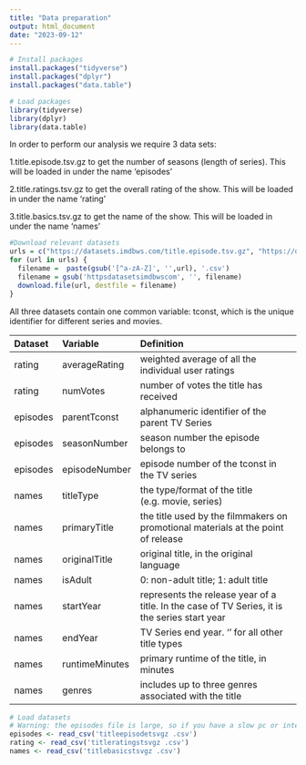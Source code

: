 ```yaml
---
title: "Data preparation"
output: html_document
date: "2023-09-12"
---
```

```r
# Install packages
install.packages("tidyverse")
install.packages("dplyr")
install.packages("data.table")
```

```r
# Load packages
library(tidyverse)
library(dplyr)
library(data.table)
```


In order to perform our analysis we require 3 data sets:

1.title.episode.tsv.gz to get the number of seasons (length of series). This will be loaded in under the name 'episodes'

2.title.ratings.tsv.gz to get the overall rating of the show. This will be loaded in under the name 'rating'

3.title.basics.tsv.gz to get the name of the show. This will be loaded in under the name 'names'

```r
#Download relevant datasets
urls = c("https://datasets.imdbws.com/title.episode.tsv.gz", "https://datasets.imdbws.com/title.ratings.tsv.gz", "https://datasets.imdbws.com/title.basics.tsv.gz")
for (url in urls) {
  filename =  paste(gsub('[^a-zA-Z]', '',url), '.csv')
  filename = gsub('httpsdatasetsimdbwscom', '', filename)
  download.file(url, destfile = filename)
}

```



All three datasets contain one common variable: tconst, which is the unique identifier for different series and movies.


| Dataset |   Variable   |                                  Definition                                                 |
|:--------|:-------------|:--------------------------------------------------                                          |
|rating   |averageRating |weighted average of all the individual user ratings                                          |
|rating   |numVotes      |number of votes the title has received                                                       |
|episodes |parentTconst  |alphanumeric identifier of the parent TV Series                                              |
|episodes |seasonNumber  |season number the episode belongs to                                                         |
|episodes |episodeNumber |episode number of the tconst in the TV series                                                | 
|names    |titleType     |the type/format of the title (e.g. movie, series)                                            |
|names    |primaryTitle  |the title used by the filmmakers on promotional materials at the point of release            |
|names    |originalTitle |original title, in the original language                                                     |
|names    |isAdult       |0: non-adult title; 1: adult title                                                           |
|names    |startYear     |represents the release year of a title. In the case of TV Series, it is the series start year|
|names    |endYear       |TV Series end year. ‘\N’ for all other title types                                           |
|names    |runtimeMinutes|primary runtime of the title, in minutes                                                     |
|names    |genres        |includes up to three genres associated with the title                                        |


```r
# Load datasets
# Warning: the episodes file is large, so if you have a slow pc or internet connection, do not run the code line
episodes <- read_csv('titleepisodetsvgz .csv')
rating <- read_csv('titleratingstsvgz .csv')
names <- read_csv('titlebasicstsvgz .csv')
```

